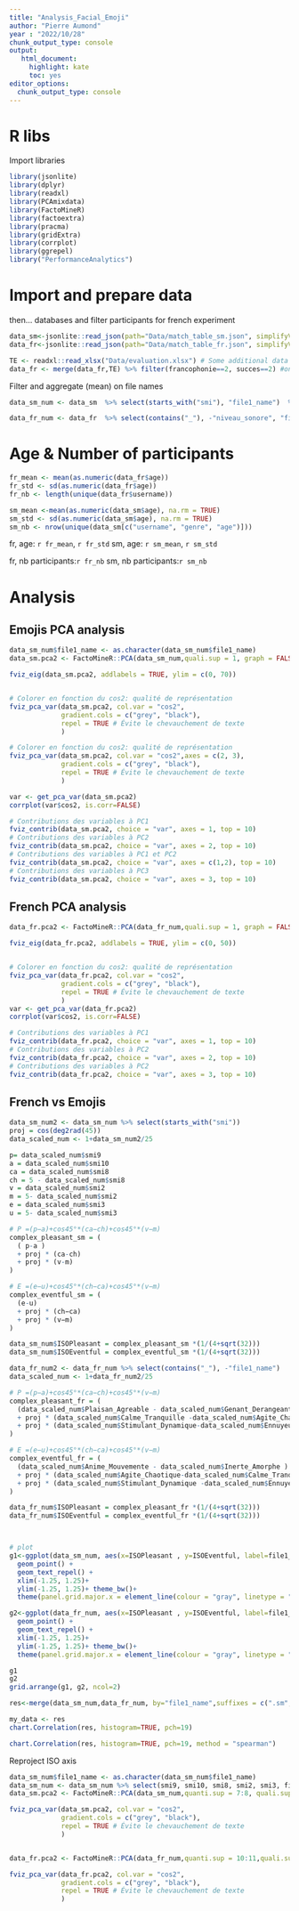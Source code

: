 ---
title: "Analysis_Facial_Emoji"
author: "Pierre Aumond"
year : "2022/10/28"
chunk_output_type: console
output:
   html_document: 
     highlight: kate
     toc: yes
editor_options: 
  chunk_output_type: console
---

# R libs

Import libraries

```{r, echo = FALSE, message = FALSE}
library(jsonlite)
library(dplyr)
library(readxl)
library(PCAmixdata)
library(FactoMineR)
library(factoextra)
library(pracma)
library(gridExtra)
library(corrplot)
library(ggrepel)
library("PerformanceAnalytics")
```

# Import and prepare data

then... databases 
and filter participants for french experiment 

```{r, echo = FALSE, message = FALSE}
data_sm<-jsonlite::read_json(path="Data/match_table_sm.json", simplifyVector=TRUE) # emojis expe (smiley) expe
data_fr<-jsonlite::read_json(path="Data/match_table_fr.json", simplifyVector=TRUE) # french expe

TE <- readxl::read_xlsx("Data/evaluation.xlsx") # Some additional data for french expe
data_fr <- merge(data_fr,TE) %>% filter(francophonie==2, succes==2) #only native french and with a full completion of the test
```

Filter and aggregate (mean) on file names

```{r, echo = FALSE, message = FALSE}
data_sm_num <- data_sm  %>% select(starts_with("smi"), "file1_name")  %>% group_by(file1_name) %>% summarise_all(mean) %>% ungroup() %>% as.data.frame()

data_fr_num <- data_fr  %>% select(contains("_"), -"niveau_sonore", "file1_name")  %>% group_by(file1_name) %>% summarise_all(mean) %>% ungroup() %>% as.data.frame()

```

# Age & Number of participants

```{r, echo = FALSE, message = FALSE}
fr_mean <- mean(as.numeric(data_fr$age))
fr_std <- sd(as.numeric(data_fr$age))
fr_nb <- length(unique(data_fr$username))

sm_mean <-mean(as.numeric(data_sm$age), na.rm = TRUE)
sm_std <- sd(as.numeric(data_sm$age), na.rm = TRUE)
sm_nb <- nrow(unique(data_sm[c("username", "genre", "age")]))
```

fr, age: `r fr_mean`, `r fr_std`
sm, age: `r sm_mean`, `r sm_std`

fr, nb participants:`r fr_nb`
sm, nb participants:`r sm_nb`



# Analysis

## Emojis PCA analysis

```{r, echo = FALSE}

data_sm_num$file1_name <- as.character(data_sm_num$file1_name)
data_sm.pca2 <- FactoMineR::PCA(data_sm_num,quali.sup = 1, graph = FALSE)

fviz_eig(data_sm.pca2, addlabels = TRUE, ylim = c(0, 70))


# Colorer en fonction du cos2: qualité de représentation
fviz_pca_var(data_sm.pca2, col.var = "cos2",
             gradient.cols = c("grey", "black"),
             repel = TRUE # Évite le chevauchement de texte
             )

# Colorer en fonction du cos2: qualité de représentation
fviz_pca_var(data_sm.pca2, col.var = "cos2",axes = c(2, 3),
             gradient.cols = c("grey", "black"),
             repel = TRUE # Évite le chevauchement de texte
             )

var <- get_pca_var(data_sm.pca2)
corrplot(var$cos2, is.corr=FALSE)

# Contributions des variables à PC1
fviz_contrib(data_sm.pca2, choice = "var", axes = 1, top = 10)
# Contributions des variables à PC2
fviz_contrib(data_sm.pca2, choice = "var", axes = 2, top = 10)
# Contributions des variables à PC1 et PC2
fviz_contrib(data_sm.pca2, choice = "var", axes = c(1,2), top = 10)
# Contributions des variables à PC3
fviz_contrib(data_sm.pca2, choice = "var", axes = 3, top = 10)

```

## French PCA analysis

```{r, echo = FALSE}

data_fr.pca2 <- FactoMineR::PCA(data_fr_num,quali.sup = 1, graph = FALSE)

fviz_eig(data_fr.pca2, addlabels = TRUE, ylim = c(0, 50))


# Colorer en fonction du cos2: qualité de représentation
fviz_pca_var(data_fr.pca2, col.var = "cos2",
             gradient.cols = c("grey", "black"),
             repel = TRUE # Évite le chevauchement de texte
             )
var <- get_pca_var(data_fr.pca2)
corrplot(var$cos2, is.corr=FALSE)

# Contributions des variables à PC1
fviz_contrib(data_fr.pca2, choice = "var", axes = 1, top = 10)
# Contributions des variables à PC2
fviz_contrib(data_fr.pca2, choice = "var", axes = 2, top = 10)
# Contributions des variables à PC2
fviz_contrib(data_fr.pca2, choice = "var", axes = 3, top = 10)


```

## French vs Emojis

```{r, echo = FALSE}

data_sm_num2 <- data_sm_num %>% select(starts_with("smi"))
proj = cos(deg2rad(45))
data_scaled_num <- 1+data_sm_num2/25

p= data_scaled_num$smi9
a = data_scaled_num$smi10
ca = data_scaled_num$smi8
ch = 5 - data_scaled_num$smi8
v = data_scaled_num$smi2
m = 5- data_scaled_num$smi2
e = data_scaled_num$smi3
u = 5- data_scaled_num$smi3

# P =(p−a)+cos45°*(ca−ch)+cos45°*(v−m)
complex_pleasant_sm = (
  ( p-a )
  + proj * (ca-ch)
  + proj * (v-m)
)

# E =(e−u)+cos45°*(ch−ca)+cos45°*(v−m)
complex_eventful_sm = (
  (e-u)
  + proj * (ch−ca)
  + proj * (v−m)
)

data_sm_num$ISOPleasant = complex_pleasant_sm *(1/(4+sqrt(32)))
data_sm_num$ISOEventful = complex_eventful_sm *(1/(4+sqrt(32)))

data_fr_num2 <- data_fr_num %>% select(contains("_"), -"file1_name")
data_scaled_num <- 1+data_fr_num2/25

# P =(p−a)+cos45°*(ca−ch)+cos45°*(v−m)
complex_pleasant_fr = (
  (data_scaled_num$Plaisan_Agreable - data_scaled_num$Genant_Derangeant)
  + proj * (data_scaled_num$Calme_Tranquille -data_scaled_num$Agite_Chaotique )
  + proj * (data_scaled_num$Stimulant_Dynamique-data_scaled_num$Ennuyeux_Monotone )
)

# E =(e−u)+cos45°*(ch−ca)+cos45°*(v−m)
complex_eventful_fr = (
  (data_scaled_num$Anime_Mouvemente - data_scaled_num$Inerte_Amorphe )
  + proj * (data_scaled_num$Agite_Chaotique-data_scaled_num$Calme_Tranquille )
  + proj * (data_scaled_num$Stimulant_Dynamique -data_scaled_num$Ennuyeux_Monotone )
)

data_fr_num$ISOPleasant = complex_pleasant_fr *(1/(4+sqrt(32)))
data_fr_num$ISOEventful = complex_eventful_fr *(1/(4+sqrt(32)))



# plot
g1<-ggplot(data_sm_num, aes(x=ISOPleasant , y=ISOEventful, label=file1_name))+
  geom_point() +
  geom_text_repel() + 
  xlim(-1.25, 1.25)+
  ylim(-1.25, 1.25)+ theme_bw()+ 
  theme(panel.grid.major.x = element_line(colour = "gray", linetype = "dotted"))+geom_hline(yintercept=0,linetype=2)+geom_vline(xintercept=0,linetype=2)

g2<-ggplot(data_fr_num, aes(x=ISOPleasant , y=ISOEventful, label=file1_name))+
  geom_point() +
  geom_text_repel() + 
  xlim(-1.25, 1.25)+
  ylim(-1.25, 1.25)+ theme_bw()+ 
  theme(panel.grid.major.x = element_line(colour = "gray", linetype = "dotted"))+geom_hline(yintercept=0,linetype=2)+geom_vline(xintercept=0,linetype=2)

g1
g2
grid.arrange(g1, g2, ncol=2)

res<-merge(data_sm_num,data_fr_num, by="file1_name",suffixes = c(".sm",".fr"))  %>% select(ISOPleasant.fr, ISOEventful.fr,ISOPleasant.sm, ISOEventful.sm)

my_data <- res
chart.Correlation(res, histogram=TRUE, pch=19)

chart.Correlation(res, histogram=TRUE, pch=19, method = "spearman")

```

Reproject ISO axis

```{r, echo = FALSE, message = FALSE}

data_sm_num$file1_name <- as.character(data_sm_num$file1_name)
data_sm_num <- data_sm_num %>% select(smi9, smi10, smi8, smi2, smi3, file1_name, ISOPleasant, ISOEventful)
data_sm.pca2 <- FactoMineR::PCA(data_sm_num,quanti.sup = 7:8, quali.sup = 6, graph = FALSE)

fviz_pca_var(data_sm.pca2, col.var = "cos2",
             gradient.cols = c("grey", "black"),
             repel = TRUE # Évite le chevauchement de texte
             )


data_fr.pca2 <- FactoMineR::PCA(data_fr_num,quanti.sup = 10:11,quali.sup = 1, graph = FALSE)

fviz_pca_var(data_fr.pca2, col.var = "cos2",
             gradient.cols = c("grey", "black"),
             repel = TRUE # Évite le chevauchement de texte
             )


```

